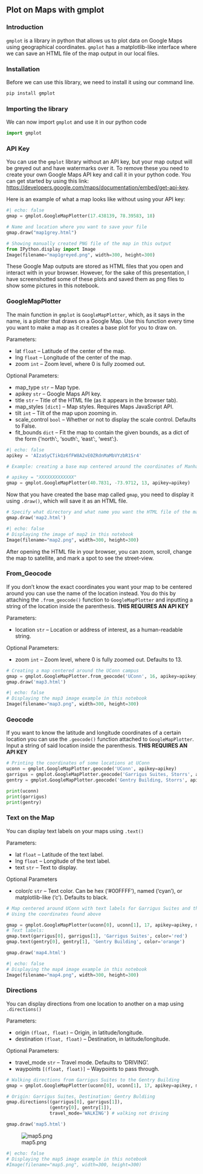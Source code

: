 ## Plot on Maps with gmplot

### Introduction

`gmplot` is a library in python that allows us to plot data on Google Maps using geographical coordinates. `gmplot` has a matplotlib-like interface where we can save an HTML file of the map output in our local files.

### Installation

Before we can use this library, we need to install it using our command line.
```bash
pip install gmplot
```

### Importing the library

We can now import `gmplot` and use it in our python code
```python
import gmplot
```

### API Key

You can use the `gmplot` library without an API key, but your map output will be greyed out and have watermarks over it. To remove these you need to create your own Google Maps API key and call it in your python code. You can get started by using this link: <https://developers.google.com/maps/documentation/embed/get-api-key>.

Here is an example of what a map looks like without using your API key:
```python
#| echo: false
gmap = gmplot.GoogleMapPlotter(17.438139, 78.39583, 18)

# Name and location where you want to save your file
gmap.draw("map1grey.html")
```
```python
# Showing manually created PNG file of the map in this output
from IPython.display import Image
Image(filename="map1greyed.png", width=300, height=300)
```
These Google Map outputs are stored as HTML files that you open and interact with in your browser. However, for the sake of this presentation, I have screenshotted some of these plots and saved them as png files to show some pictures in this notebook.

### GoogleMapPlotter

The main function in `gmplot` is `GoogleMapPlotter`, which, as it says in the name, is a plotter that draws on a Google Map. Use this function every time you want to make a map as it creates a base plot for you to draw on.

Parameters:

+ lat `float` – Latitude of the center of the map.
+ lng `float` – Longitude of the center of the map.
+ zoom `int` – Zoom level, where 0 is fully zoomed out.

Optional Parameters:

+ map_type `str` – Map type.
+ apikey `str` – Google Maps API key.
+ title `str` – Title of the HTML file (as it appears in the browser tab).
+ map_styles `[dict]` – Map styles. Requires Maps JavaScript API.
+ tilt `int` – Tilt of the map upon zooming in.
+ scale_control `bool` – Whether or not to display the scale control. Defaults to False.
+ fit_bounds `dict` – Fit the map to contain the given bounds, as a dict of the form {'north':, 'south':, 'east':, 'west':}.
```python
#| echo: false
apikey = 'AIzaSyCTikQz6fFW8A2vE0ZRdnMaMbVYzbR1Sr4'
```
```python
# Example: creating a base map centered around the coordinates of Manhattan

# apikey = "XXXXXXXXXXXXX"
gmap = gmplot.GoogleMapPlotter(40.7831, -73.9712, 13, apikey=apikey)
```

Now that you have created the base map called `gmap`, you need to display it using `.draw()`, which will save it as an HTML file.
```python
# Specify what directory and what name you want the HTML file of the map to be stored in/as
gmap.draw('map2.html')
```
```python
#| echo: false
# Displaying the image of map2 in this notebook
Image(filename="map2.png", width=300, height=300)
```
After opening the HTML file in your browser, you can zoom, scroll, change the map to satellite, and mark a spot to see the street-view.

### From_Geocode

If you don't know the exact coordinates you want your map to be centered around you can use the name of the location instead. You do this by attaching the `.from_geocode()` function to `GoogleMapPlotter` and inputting a string of the location inside the parenthesis. **THIS REQUIRES AN API KEY**

Parameters:

+ location `str` – Location or address of interest, as a human-readable string.

Optional Parameters:

+ zoom `int` – Zoom level, where 0 is fully zoomed out. Defaults to 13.

```python
# Creating a map centered around the UConn campus
gmap = gmplot.GoogleMapPlotter.from_geocode('UConn', 16, apikey=apikey)
gmap.draw('map3.html')
```
```python
#| echo: false
# Displaying the map3 image example in this notebook
Image(filename="map3.png", width=300, height=300)
```

### Geocode

If you want to know the latitude and longitude coordinates of a certain location you can use the `.geocode()` function attached to `GoogleMapPlotter`. Input a string of said location inside the parenthesis. **THIS REQUIRES AN API KEY**
```python
# Printing the coordinates of some locations at UConn
uconn = gmplot.GoogleMapPlotter.geocode('UConn', apikey=apikey)
garrigus = gmplot.GoogleMapPlotter.geocode('Garrigus Suites, Storrs', apikey=apikey)
gentry = gmplot.GoogleMapPlotter.geocode('Gentry Building, Storrs', apikey=apikey)

print(uconn)
print(garrigus)
print(gentry)
```

### Text on the Map

You can display text labels on your maps using `.text()`

Parameters:

+ lat `float` – Latitude of the text label.
+ lng `float` – Longitude of the text label.
+ text `str` – Text to display.

Optional Parameters

+ color/c `str` – Text color. Can be hex (‘#00FFFF’), named (‘cyan’), or matplotlib-like (‘c’). Defaults to black.

```python
# Map centered around UConn with text labels for Garrigus Suites and the Gentry Building
# Using the coordinates found above

gmap = gmplot.GoogleMapPlotter(uconn[0], uconn[1], 17, apikey=apikey, map_type='hybrid')
# Text labels:
gmap.text(garrigus[0], garrigus[1], 'Garrigus Suites', color='red')
gmap.text(gentry[0], gentry[1], 'Gentry Building', color='orange')

gmap.draw('map4.html')
```
```python
#| echo: false
# Displaying the map4 image example in this notebook
Image(filename="map4.png", width=300, height=300)
```

### Directions

You can display directions from one location to another on a map using `.directions()`

Parameters:

+ origin `(float, float)` – Origin, in latitude/longitude.
+ destination `(float, float)` – Destination, in latitude/longitude.

Optional Parameters:

+ travel_mode `str` – Travel mode. Defaults to ‘DRIVING’.
+ waypoints `[(float, float)]` – Waypoints to pass through.

```python
# Walking directions from Garrigus Suites to the Gentry Building
gmap = gmplot.GoogleMapPlotter(uconn[0], uconn[1], 17, apikey=apikey, map_type='hybrid')

# Origin: Garrigus Suites, Destination: Gentry Buldiing
gmap.directions((garrigus[0], garrigus[1]),
                (gentry[0], gentry[1]),
                travel_mode='WALKING') # walking not driving

gmap.draw('map5.html')
```
![map5.png](map5.png)
```python
#| echo: false
# Displaying the map5 image example in this notebook
#Image(filename="map5.png", width=300, height=300)
```
